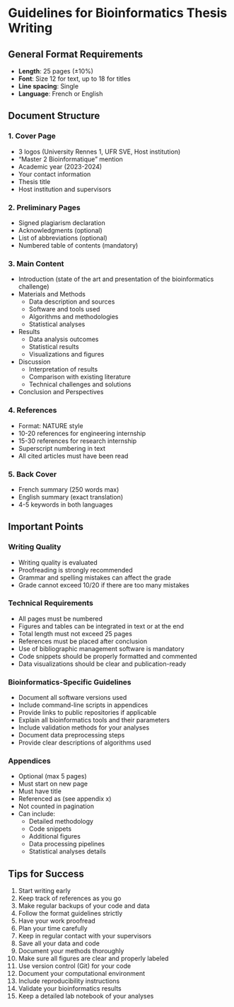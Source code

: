 # Guidelines for Bioinformatics Thesis Writing

## General Format Requirements

- **Length**: 25 pages (±10%)
- **Font**: Size 12 for text, up to 18 for titles
- **Line spacing**: Single
- **Language**: French or English

## Document Structure

### 1. Cover Page
- 3 logos (University Rennes 1, UFR SVE, Host institution)
- "Master 2 Bioinformatique" mention
- Academic year (2023-2024)
- Your contact information
- Thesis title
- Host institution and supervisors

### 2. Preliminary Pages
- Signed plagiarism declaration
- Acknowledgments (optional)
- List of abbreviations (optional)
- Numbered table of contents (mandatory)

### 3. Main Content
- Introduction (state of the art and presentation of the bioinformatics challenge)
- Materials and Methods
  - Data description and sources
  - Software and tools used
  - Algorithms and methodologies
  - Statistical analyses
- Results
  - Data analysis outcomes
  - Statistical results
  - Visualizations and figures
- Discussion
  - Interpretation of results
  - Comparison with existing literature
  - Technical challenges and solutions
- Conclusion and Perspectives

### 4. References
- Format: NATURE style
- 10-20 references for engineering internship
- 15-30 references for research internship
- Superscript numbering in text
- All cited articles must have been read

### 5. Back Cover
- French summary (250 words max)
- English summary (exact translation)
- 4-5 keywords in both languages

## Important Points

### Writing Quality
- Writing quality is evaluated
- Proofreading is strongly recommended
- Grammar and spelling mistakes can affect the grade
- Grade cannot exceed 10/20 if there are too many mistakes

### Technical Requirements
- All pages must be numbered
- Figures and tables can be integrated in text or at the end
- Total length must not exceed 25 pages
- References must be placed after conclusion
- Use of bibliographic management software is mandatory
- Code snippets should be properly formatted and commented
- Data visualizations should be clear and publication-ready

### Bioinformatics-Specific Guidelines
- Document all software versions used
- Include command-line scripts in appendices
- Provide links to public repositories if applicable
- Explain all bioinformatics tools and their parameters
- Include validation methods for your analyses
- Document data preprocessing steps
- Provide clear descriptions of algorithms used

### Appendices
- Optional (max 5 pages)
- Must start on new page
- Must have title
- Referenced as (see appendix x)
- Not counted in pagination
- Can include:
  - Detailed methodology
  - Code snippets
  - Additional figures
  - Data processing pipelines
  - Statistical analyses details

## Tips for Success

1. Start writing early
2. Keep track of references as you go
3. Make regular backups of your code and data
4. Follow the format guidelines strictly
5. Have your work proofread
6. Plan your time carefully
7. Keep in regular contact with your supervisors
8. Save all your data and code
9. Document your methods thoroughly
10. Make sure all figures are clear and properly labeled
11. Use version control (Git) for your code
12. Document your computational environment
13. Include reproducibility instructions
14. Validate your bioinformatics results
15. Keep a detailed lab notebook of your analyses 
